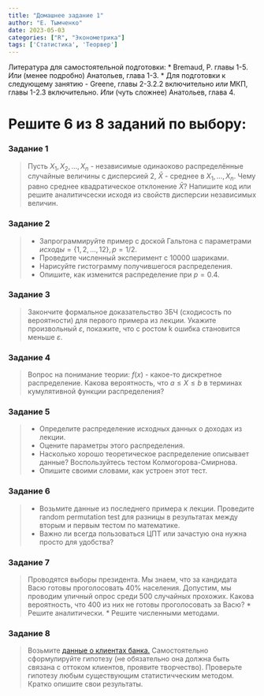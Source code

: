 ```yaml
---
title: "Домашнее задание 1"
author: "Е. Тымченко"
date: 2023-05-03
categories: ["R", "Эконометрика"]
tags: ['Статистика', 'Теорвер']
---
```


Литература для самостоятельной подготовки:
* Bremaud, P. главы 1-5. *Или* (менее подробно) Анатольев, глава 1-3.
* Для подготовки к следующему занятию  - Greene, главы 2-3.2.2 включительно *или* МКП, главы 1-2.3 включительно. *Или* (чуть сложнее) Анатольев, глава 4.

# Решите 6 из 8 заданий по выбору:

### Задание 1

> Пусть $X_1,X_2,...,X_n$ - независимые одинаоково распределённые случайные величины с дисперсией 2, $\bar{X}$ - среднее в $X_1,...,X_n$. Чему равно среднее квадратическое отклонение $\bar{X}$? Напишите код или решите аналитичсески исходя из свойств дисперсии независимых величин.

### Задание 2

>
* Запрограммируйте пример с доской Гальтона с параметрами ${исходы = \{1, 2,...,12\}, p = 1/2}$. 
* Проведите численный эксперимент с 10000 шариками.
* Нарисуйте гистограмму получившегося распределения.
* Опишите, как изменится распределение при $p = 0.4$.

### Задание 3

> Закончите формальное доказательство ЗБЧ (сходисость по вероятности) для первого примера из лекции. Укажите произвольный $\varepsilon$, покажите, что с ростом k ошибка становится меньше $\varepsilon$.

### Задание 4

> Вопрос на понимание теории: $f(x)$ - какое-то дискретное распределение. Какова вероятность, что $a \leq X \leq b$ в терминах кумулятивной функции распределения?

### Задание 5

> 
* Определите распределение исходных данных о доходах из лекции. 
* Оцените параметры этого распределения.
* Насколько хорошо теоретическое распределение описывает данные? Воспользуйтесь тестом Колмогорова-Смирнова.
* Опишите своими словами, как устроен этот тест.

### Задание 6

>
* Возьмите данные из последнего примера к лекции. Проведите random permutation test для разницы в результатах между вторым и первым тестом по математике.
* Важно ли всегда пользоваться ЦПТ или зачастую она нужна просто для удобства?

### Задание 7

> Проводятся выборы президента. Мы знаем, что за кандидата Васю готовы проголосовать 40% населения. Допустим, мы проводим уличный опрос среди 500 случайных прохожих. Какова вероятность, что 400 из них не готовы проголосовать за Васю? 
* Решите аналитически.
* Решите численными методами.

### Задание 8

> Возьмите [данные о клиентах банка.](https://www.kaggle.com/datasets/sakshigoyal7/credit-card-customers) Самостоятельно сформулируйте гипотезу (не обязательно она должна быть связана с оттоком клиентов, проявите творчество). Проверьте гипотезу любым существующим статистичческим методом. Кратко опишите свои результаты.